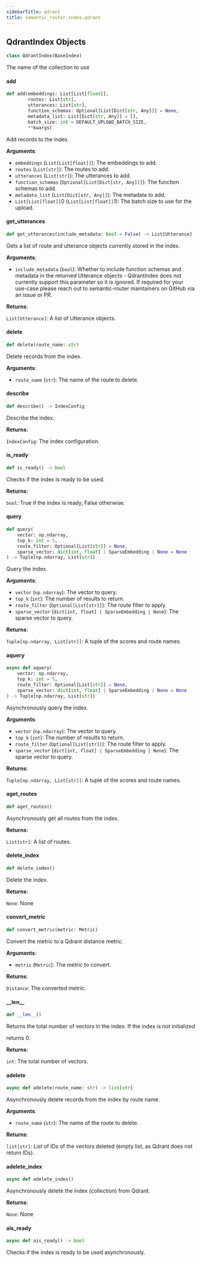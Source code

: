 ```yaml
---
sidebarTitle: qdrant
title: semantic_router.index.qdrant
---
```


## QdrantIndex Objects

```python
class QdrantIndex(BaseIndex)
```

The name of the collection to use

#### add

```python
def add(embeddings: List[List[float]],
        routes: List[str],
        utterances: List[str],
        function_schemas: Optional[List[Dict[str, Any]]] = None,
        metadata_list: List[Dict[str, Any]] = [],
        batch_size: int = DEFAULT_UPLOAD_BATCH_SIZE,
        **kwargs)
```

Add records to the index.

**Arguments**:

- `embeddings` (`List[List[float]]`): The embeddings to add.
- `routes` (`List[str]`): The routes to add.
- `utterances` (`List[str]`): The utterances to add.
- `function_schemas` (`Optional[List[Dict[str, Any]]]`): The function schemas to add.
- `metadata_list` (`List[Dict[str, Any]]`): The metadata to add.
- `List[List[float]]`0 (`List[List[float]]`1): The batch size to use for the upload.

#### get\_utterances

```python
def get_utterances(include_metadata: bool = False) -> List[Utterance]
```

Gets a list of route and utterance objects currently stored in the index.

**Arguments**:

- `include_metadata` (`bool`): Whether to include function schemas and metadata in
the returned Utterance objects - QdrantIndex does not currently support this
parameter so it is ignored. If required for your use-case please reach out to
semantic-router maintainers on GitHub via an issue or PR.

**Returns**:

`List[Utterance]`: A list of Utterance objects.

#### delete

```python
def delete(route_name: str)
```

Delete records from the index.

**Arguments**:

- `route_name` (`str`): The name of the route to delete.

#### describe

```python
def describe() -> IndexConfig
```

Describe the index.

**Returns**:

`IndexConfig`: The index configuration.

#### is\_ready

```python
def is_ready() -> bool
```

Checks if the index is ready to be used.

**Returns**:

`bool`: True if the index is ready, False otherwise.

#### query

```python
def query(
    vector: np.ndarray,
    top_k: int = 5,
    route_filter: Optional[List[str]] = None,
    sparse_vector: dict[int, float] | SparseEmbedding | None = None
) -> Tuple[np.ndarray, List[str]]
```

Query the index.

**Arguments**:

- `vector` (`np.ndarray`): The vector to query.
- `top_k` (`int`): The number of results to return.
- `route_filter` (`Optional[List[str]]`): The route filter to apply.
- `sparse_vector` (`dict[int, float] | SparseEmbedding | None`): The sparse vector to query.

**Returns**:

`Tuple[np.ndarray, List[str]]`: A tuple of the scores and route names.

#### aquery

```python
async def aquery(
    vector: np.ndarray,
    top_k: int = 5,
    route_filter: Optional[List[str]] = None,
    sparse_vector: dict[int, float] | SparseEmbedding | None = None
) -> Tuple[np.ndarray, List[str]]
```

Asynchronously query the index.

**Arguments**:

- `vector` (`np.ndarray`): The vector to query.
- `top_k` (`int`): The number of results to return.
- `route_filter` (`Optional[List[str]]`): The route filter to apply.
- `sparse_vector` (`dict[int, float] | SparseEmbedding | None`): The sparse vector to query.

**Returns**:

`Tuple[np.ndarray, List[str]]`: A tuple of the scores and route names.

#### aget\_routes

```python
def aget_routes()
```

Asynchronously get all routes from the index.

**Returns**:

`List[str]`: A list of routes.

#### delete\_index

```python
def delete_index()
```

Delete the index.

**Returns**:

`None`: None

#### convert\_metric

```python
def convert_metric(metric: Metric)
```

Convert the metric to a Qdrant distance metric.

**Arguments**:

- `metric` (`Metric`): The metric to convert.

**Returns**:

`Distance`: The converted metric.

#### \_\_len\_\_

```python
def __len__()
```

Returns the total number of vectors in the index. If the index is not initialized

returns 0.

**Returns**:

`int`: The total number of vectors.

#### adelete

```python
async def adelete(route_name: str) -> list[str]
```

Asynchronously delete records from the index by route name.

**Arguments**:

- `route_name` (`str`): The name of the route to delete.

**Returns**:

`list[str]`: List of IDs of the vectors deleted (empty list, as Qdrant does not return IDs).

#### adelete\_index

```python
async def adelete_index()
```

Asynchronously delete the index (collection) from Qdrant.

**Returns**:

`None`: None

#### ais\_ready

```python
async def ais_ready() -> bool
```

Checks if the index is ready to be used asynchronously.

